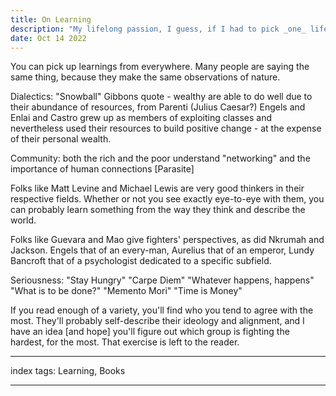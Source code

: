 ```yaml
---
title: On Learning
description: "My lifelong passion, I guess, if I had to pick _one_ lifelong passion in some arbitrary hypothetical."
date: Oct 14 2022
---
```


You can pick up learnings from everywhere. Many people are saying the same thing, because they make the same observations of nature.

Dialectics:
"Snowball"
Gibbons quote - wealthy are able to do well due to their abundance of resources, from Parenti (Julius Caesar?)
Engels and Enlai and Castro grew up as members of exploiting classes and nevertheless used their resources to build positive change - at the expense of their personal wealth.

Community:
both the rich and the poor understand "networking" and the importance of human connections [Parasite]

Folks like Matt Levine and Michael Lewis are very good thinkers in their respective fields. Whether or not you see exactly eye-to-eye with them, you can probably learn something from the way they think and describe the world.

Folks like Guevara and Mao give fighters' perspectives, as did Nkrumah and Jackson. Engels that of an every-man, Aurelius that of an emperor, Lundy Bancroft that of a psychologist dedicated to a specific subfield. 

Seriousness:
"Stay Hungry"
"Carpe Diem"
"Whatever happens, happens"
"What is to be done?"
"Memento Mori"
"Time is Money"



If you read enough of a variety, you'll find who you tend to agree with the most. They'll probably self-describe their ideology and alignment, and I have an idea [and hope] you'll figure out which group is fighting the hardest, for the most. That exercise is left to the reader.


---

index tags: Learning, Books

---
